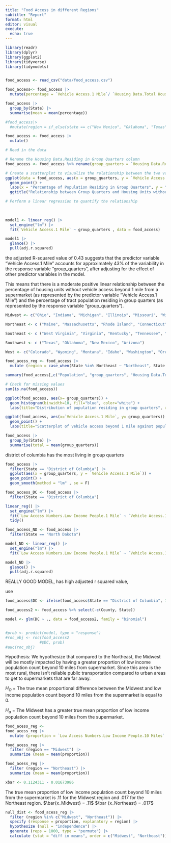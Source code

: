 ```yaml
---
title: "Food Access in different Regions"
subtitle: "Report"
format: html
editor: visual
execute:
  echo: true
---
```


```r

library(readr)
library(dplyr)
library(ggplot2)
library(tidyverse)
library(tidymodels)


food_access <- read_csv("data/food_access.csv")
```

```r
food_access<- food_access |>
  mutate(percentage = `Vehicle Access.1 Mile`/ `Housing Data.Total Housing Units`) 

food_access |>
  group_by(State) |>
  summarise(mean = mean(percentage))

#food_access|>
  #mutate(region = if_else(state == c("New Mexico", "Oklahoma", "Texas", "Arizona", "Virginia", "West Virginia", "Kentucky", "Tennessee", "North Carolina", "South Carolina", "Georgia", "Florida", "Alabama", "Mississippi", "Louisiana", "Arkansas") , "South")))
```

```r
food_access <- food_access |>
  mutate()
```

```r
# Read in the data

# Rename the Housing Data.Residing in Group Quarters column
food_access <- food_access %>% rename(group_quarters = `Housing Data.Residing in Group Quarters`)

# Create a scatterplot to visualize the relationship between the two variables
ggplot(data = food_access, aes(x = group_quarters, y = `Vehicle Access.1 Mile`)) +
  geom_point() +
  labs(x = "Percentage of Population Residing in Group Quarters", y = "Number of Housing Units without Vehicle Access Beyond 1 Mile from a Supermarket") +
  ggtitle("Relationship between Group Quarters and Housing Units without Vehicle Access") 

# Perform a linear regression to quantify the relationship

  
  
model1 <- linear_reg() |>
  set_engine("lm") |>
  fit(`Vehicle Access.1 Mile` ~ group_quarters , data = food_access)

model1 |>
  glance() |>
  pull(adj.r.squared)

```

the adjusted R-squared value of 0.43 suggests that the predictor variable "Vehicle Access.1 Mile" accounts for approximately 43% of the variability in the response variable "group_quarters", after adjusting for the effect of other predictor variables in the model.

This means that there is a moderate positive linear relationship between the percentage of housing units without vehicle access beyond 1 mile from a supermarket (as represented by the predictor variable "Vehicle Access.1 Mile") and the percentage of tract population residing in group quarters (as represented by the response variable "group_quarters").

```r

Midwest <- c("Ohio", "Indiana", "Michigan", "Illinois", "Missouri", "Wisconsin", "Minnesota", "Iowa", "Kansas", "Nebraska", "South Dakota", "North Dakota")

Northeast <- c ("Maine", "Massachusetts", "Rhode Island", "Connecticut", "New Hampshire", "Vermont", "New York", "Pennsylvania", "New Jersey", "Delaware", "Maryland")

Southeast <- c ("West Virginia", "Virginia", "Kentucky", "Tennessee", "North Carolina", "South Carolina", "Georgia", "Alabama", "Mississippi", "Arkansas", "Louisiana", "Florida")

Southwest <- c ("Texas", "Oklahoma", "New Mexico", "Arizona")

West <- c("Colorado", "Wyoming", "Montana", "Idaho", "Washington", "Oregon", "Utah", "Nevada", "California", "Alaska", "Hawaii")

food_acess_reg <- food_access |>
  mutate (region = case_when(State %in% Northeast ~ "Northeast", State %in% Southeast ~ "Southeast", State %in% Midwest ~ "Midwest", State %in% Southwest ~ "Southwest", State %in% West ~ "West")) 
```

```r

summary(food_access[,c("Population", "group_quarters", "Housing Data.Total Housing Units", "Vehicle Access.1 Mile")])

# Check for missing values
sum(is.na(food_access))

ggplot(food_access, aes(x= group_quarters)) +
  geom_histogram(binwidth=10, fill="blue", color="white") +
  labs(title="Distribution of population residing in group quarters", x="Population in group quarters", y="Frequency")

ggplot(food_access, aes(x=`Vehicle Access.1 Mile`, y= group_quarters)) +
  geom_point() +
  labs(title="Scatterplot of vehicle access beyond 1 mile against population in group quarters", x="Vehicle Access.1 Mile", y="Population in group quarters")
```

```r
food_access |>
  group_by(State) |>
  summarise(total = mean(group_quarters)) 


```

district of columbia has the most living in group quarters

```r
food_access |>
  filter(State == "District of Columbia") |>
  ggplot(aes(x = group_quarters, y = `Vehicle Access.1 Mile`)) +
  geom_point() +
  geom_smooth(method = "lm" , se = F) 
```

```r
food_access_DC <- food_access |>
  filter(State == "District of Columbia")

linear_reg() |>
  set_engine("lm") |>
  fit(`Low Access Numbers.Low Income People.1 Mile` ~ `Vehicle Access.1 Mile` + `Low Access Numbers.Seniors.1 Mile`, data = food_access_DC) |>
  tidy()
```

```r
food_access_ND <- food_access |>
  filter(State == "North Dakota")

model_ND <- linear_reg() |>
  set_engine("lm") |>
  fit(`Low Access Numbers.Low Income People.1 Mile` ~ `Vehicle Access.1 Mile` + `Low Access Numbers.Seniors.1 Mile`, data = food_access_ND) 

model_ND |>
  glance() |>
  pull(adj.r.squared)
```

REALLY GOOD MODEL, has high adjusted r squared value,

use

```r
food_access$DC <- ifelse(food_access$State == "District of Columbia", 1, 0)

food_access2 <- food_access %>% select(-c(County, State))

model <- glm(DC ~ ., data = food_access2, family = "binomial")


#prob <- predict(model, type = "response")
#roc_obj <- roc(food_access2
               #$DC, prob)
#auc(roc_obj)
```

Hypothesis: We hypothesize that compared to the Northeast, the Midwest will be mostly impacted by having a greater proportion of low income population count beyond 10 miles from supermarket. Since this area is the most rural, there isn't reliable public transportation compared to urban areas to get to supermarkets that are far away. 

$H_O$ = The true mean proportional difference between the Midwest and low income population count beyond 10 miles from the supermarket is equal to 0. 

$H_a$ = The Midwest has a greater true mean proportion of low income population count beyond 10 miles from the supermarket. 

```r
food_acess_reg <-
food_acess_reg |>
  mutate (proportion = `Low Access Numbers.Low Income People.10 Miles` / `Housing Data.Total Housing Units`)
```
```r
food_acess_reg |>
  filter (region == "Midwest") |>
  summarize (mean = mean(proportion))

food_acess_reg |>
  filter (region == "Northeast") |>
  summarize (mean = mean(proportion))

xbar <- 0.1124311 - 0.01673986
```
The true mean proportion of low income population count beyond 10 miles from the supermarket is .11 for the Midwest region and .017 for the Northeast region. 
$\bar{x_Midwest} = .11$ 
$\bar {x_Northeast} = .017$ 




```r
null_dist <- food_acess_reg |>
  filter (region %in% c("Midwest", "Northeast")) |>
  specify (response = proportion, explanatory = region) |>
  hypothesize (null = "independence") |>
  generate (reps = 1000, type = "permute") |>
  calculate (stat = "diff in means", order = c("Midwest", "Northeast"))
```



